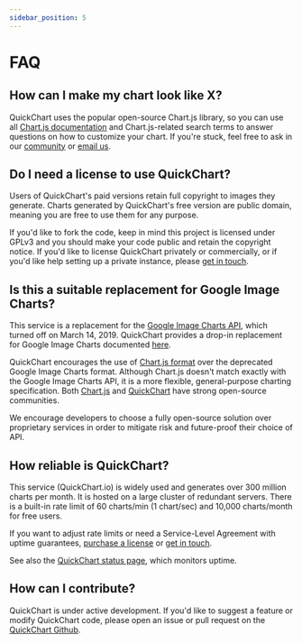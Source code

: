 ```yaml
---
sidebar_position: 5
---
```


# FAQ

## How can I make my chart look like X?

QuickChart uses the popular open-source Chart.js library, so you can use all [Chart.js documentation](https://www.chartjs.org/docs/2.9.4/charts/) and Chart.js-related search terms to answer questions on how to customize your chart. If you're stuck, feel free to ask in our [community](https://community.quickchart.io) or [email us](mailto:support@quickchart.io).

## Do I need a license to use QuickChart?

Users of QuickChart's paid versions retain full copyright to images they generate. Charts generated by QuickChart's free version are public domain, meaning you are free to use them for any purpose.

If you'd like to fork the code, keep in mind this project is licensed under GPLv3 and you should make your code public and retain the copyright notice. If you'd like to license QuickChart privately or commercially, or if you'd like help setting up a private instance, please [get in touch](mailto:support@quickchart.io).

## Is this a suitable replacement for Google Image Charts?

This service is a replacement for the [Google Image Charts API](https://developers.google.com/chart/image/), which turned off on March 14, 2019. QuickChart provides a drop-in replacement for Google Image Charts documented [here](TODO).

QuickChart encourages the use of [Chart.js format](https://www.chartjs.org/docs/2.9.4/charts/) over the deprecated Google Image Charts format. Although Chart.js doesn't match exactly with the Google Image Charts API, it is a more flexible, general-purpose charting specification. Both [Chart.js](https://github.com/chartjs/Chart.js) and [QuickChart](https://github.com/typpo/quickchart) have strong open-source communities.

We encourage developers to choose a fully open-source solution over proprietary services in order to mitigate risk and future-proof their choice of API.

## How reliable is QuickChart?

This service (QuickChart.io) is widely used and generates over 300 million charts per month. It is hosted on a large cluster of redundant servers. There is a built-in rate limit of 60 charts/min (1 chart/sec) and 10,000 charts/month for free users.

If you want to adjust rate limits or need a Service-Level Agreement with uptime guarantees, [purchase a license](https://quickchart.io/pricing) or [get in touch](mailto:support@quickchart.io).

See also the [QuickChart status page](https://status.quickchart.io/), which monitors uptime.

## How can I contribute?

QuickChart is under active development. If you'd like to suggest a feature or modify QuickChart code, please open an issue or pull request on the [QuickChart Github](https://www.github.com/typpo/quickchart).
